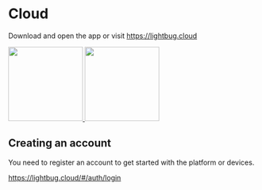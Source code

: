 
# Cloud

Download and open the app or visit https://lightbug.cloud

<div style={{ display: 'flex', gap: '10px', paddingTop: '10px' }}>
    <a target="_blank" href="https://play.google.com/store/apps/details?id=com.thelightbug.app">
        <img src="https://lightbug.io/images/gplay.png" width="150px" />
    </a>
    <a target="_blank" href="https://itunes.apple.com/us/app/lightbug/id1059167404?ls=1&mt=8">
        <img src="https://lightbug.io/images/appstore.svg" width="150px" />
    </a>
</div>

## Creating an account

You need to register an account to get started with the platform or devices.

https://lightbug.cloud/#/auth/login
